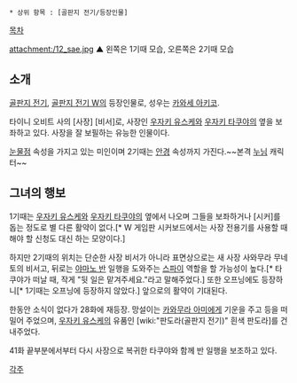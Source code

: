 {{{+1 '''霧野紗枝 | Sae Kirino'''}}}

 * 상위 항목 : [골판지 전기/등장인물]


[[목차]]

attachment:/12_sae.jpg
▲ 왼쪽은 1기때 모습, 오른쪽은 2기때 모습

== 소개 ==
[[골판지 전기]], [[골판지 전기 W]]의 등장인물로, 성우는 [[카와세 아키코]].

타이니 오비트 사의 [사장] [비서]로, 사장인 [[우자키 유스케]]와 [[우자키 타쿠야]]의 옆을 보좌하고 있다. 사장을 잘 보필하는 유능한 인물이다.

[[눈물점]] 속성을 가지고 있는 미인이며 2기때는 [[안경]] 속성까지 가진다.~~본격 [[누님]] 캐릭터~~


== 그녀의 행보 ==
1기때는 [[우자키 유스케]]와 [[우자키 타쿠야]]의 옆에서 나오며 그들을 보좌하거나 [시커]를 돕는 정도로 별 다른 활약이 없다.[* W 게임판 시커보드에서는 사장 전용기를 사용할 때 해야 할 신청도 대신 하는 모양이다.]

하지만 2기때의 위치는 단순한 사장 비서가 아니라 표면상으로는 새 사장 사와무라 무네토의 비서고, 뒤로는 [[야마노 반]] 일행을 도와주는 [[스파이]] 역할을 할 가능성이 높다.[* 타쿠야가 떠날 때, 작게 "뒷 일은 맡겨주세요."라고 말해주었다.] 또한 오프닝에도 등장하니[* 1기때는 오프닝에 등장하지 않았다.] 앞으로의 활약이 기대된다.

한동안 소식이 없다가 28화에 재등장. 망설이는 [[카와무라 아미]]에게 기운을 주고 등을 떠밀어 주었으며, [[우자키 유스케]]의 유품인 [wiki:"판도라(골판지 전기)" 흰색 판도라]를 건내주었다.

41화 끝부분에서부터 다시 사장으로 복귀한 타쿠야와 함께 반 일행을 보조하고 있다.


[[각주]]
